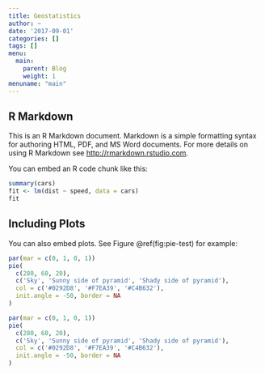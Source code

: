 ```yaml
---
title: Geostatistics
author: ~
date: '2017-09-01'
categories: []
tags: []
menu:
  main:
    parent: Blog
    weight: 1
menuname: "main"
---
```


<!-- ```{r setup, include=FALSE} -->
<!-- knitr::opts_knit$set(base.dir = 'static/post/2017-09-01-geostat/') -->
<!-- knitr::opts_knit$set(base.url = '/post/2017-09-01-geostat/') -->
<!-- knitr::opts_chunk$set(echo = TRUE, fig.height = 5, dpi = 200) -->
<!-- ``` -->
<!-- knitr::opts_knit$set(base.dir = 'mamadas') -->
<!-- plop <- file.path(getwd(), 'static/blaaaa') -->
<!-- knitr::opts_knit$set(base.dir = file.path(getwd(), 'static/blaaaa')) -->
<!-- knitr::opts_knit$set(base.dir = '/home/chaconmo/Documents/Repositories/statistical-issues-source/static/blaaaa') -->
<!-- knitr::opts_knit$set(base.url = '/post/2017-09-01-geostat/') -->
<!-- knitr::opts_knit$set(base.dir = '/static/post/2017-09-01-geostat/') -->


## R Markdown

This is an R Markdown document. Markdown is a simple formatting syntax for authoring HTML, PDF, and MS Word documents. For more details on using R Markdown see <http://rmarkdown.rstudio.com>.

You can embed an R code chunk like this:

```r
summary(cars)
fit <- lm(dist ~ speed, data = cars)
fit
```

## Including Plots

You can also embed plots. See Figure \@ref(fig:pie-test) for example:

```r
par(mar = c(0, 1, 0, 1))
pie(
  c(280, 60, 20),
  c('Sky', 'Sunny side of pyramid', 'Shady side of pyramid'),
  col = c('#0292D8', '#F7EA39', '#C4B632'),
  init.angle = -50, border = NA
)
```


```r
par(mar = c(0, 1, 0, 1))
pie(
  c(280, 60, 20),
  c('Sky', 'Sunny side of pyramid', 'Shady side of pyramid'),
  col = c('#0292D8', '#F7EA39', '#C4B632'),
  init.angle = -50, border = NA
)
```
